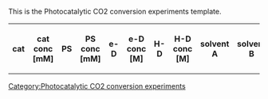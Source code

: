 <noinclude>
This is the Photocatalytic CO2 conversion experiments template.
</noinclude>
<includeonly>
<table class="wikitable">
<tr>
<th resource="General">cat</th>
<th resource="General">cat conc [mM]</th>
<th resource="General">PS</th>
<th resource="General">PS conc [mM]</th>
<th resource="General">e-D</th>
<th resource="General">e-D conc [M]</th>
<th resource="Additives and solvents" property="hidden">H-D</th>
<th resource="Additives and solvents" property="hidden">H-D conc [M]</th>
<th resource="General,Additives and solvents">solvent A</th>
<th resource="Additives and solvents" property="hidden">solvent B</th>
<th resource="Additives and solvents" property="hidden">solvent C</th>
<th resource="Additives and solvents" property="hidden">solv A/B/C</th>
<th resource="Additives and solvents">additives, e.g. for buffer</th>
<th resource="Additives and solvents" property="hidden">additives conc [M]</th>
<th resource="Physical data" property="hidden">pH</th>
<th resource="Physical data" property="hidden">T [°C]</th>
<th resource="General,Physical data">λexc [nm]</th>
<th resource="Physical data" property="hidden">t [h]</th>
<th resource="General,Products">TON CO</th>
<th resource="Products" property="hidden">TOF CO</th>
<th resource="Products" property="hidden">Φ CO [%]</th>
<th resource="General,Products">TON CH4</th>
<th resource="Products" property="hidden">TOF CH4</th>
<th resource="Products" property="hidden">Φ CH4 [%]</th>
<th resource="General,Products">TON H2</th>
<th resource="Products" property="hidden">TOF H2</th>
<th resource="Products" property="hidden">Φ H2 [%]</th>
<th resource="General,Products">TON HCOOH</th>
<th resource="Products" property="hidden">TOF HCOOH</th>
<th resource="Products" property="hidden">Φ HCOOH [%]</th>
<th resource="General,Products">TON MeOH</th>
<th resource="Products" property="hidden">TOF MeOH</th>
<th resource="Products" property="hidden">Φ MeOH [%]</th>
<th resource="General,Products">selectivity [%] [CO;CH4;H2;HCOOH;MeOH]</th>
<th resource="Products">Φ all [%]</th>
<th resource="General" property="hidden">include</th>
</tr>
{{{experiments|}}}
</table>
[[Category:Photocatalytic CO2 conversion experiments]]
